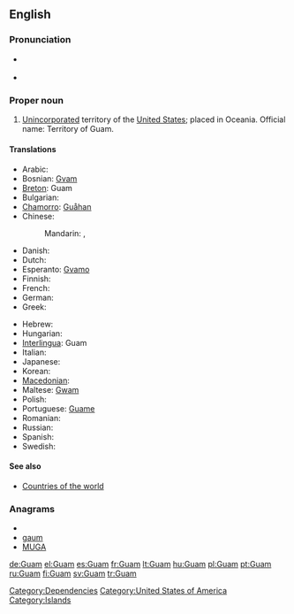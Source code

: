 {{also|GUAM}}
==English==
{{wikipedia}}

===Pronunciation===
* {{a|UK|US}} {{IPA|/ɡwɑm/}}
* {{audio|en-us-Guam.ogg|Audio (US)}}

===Proper noun===
{{en-proper noun}}

# [[unincorporated|Unincorporated]] territory of the [[United States]]; placed in Oceania. Official name: Territory of Guam.

====Translations====
{{trans-top|Territory of Guam}}
* Arabic: {{t|ar|غوام|m|tr=ghwaam}}
* Bosnian: [[Gvam]] {{m}}
* [[Breton]]: Guam
* Bulgarian: {{t-|bg|Гуам}}
* [[Chamorro]]: [[Guåhan]]
* Chinese:
*: Mandarin: {{t|cmn|關島|sc=Hani}}, {{t|cmn|关岛|tr=Guān dǎo|sc=Hani}}
* Danish: {{t-|da|Guam}}
* Dutch: {{t-|nl|Guam}}
* Esperanto: [[Gvamo]]
* Finnish: {{t+|fi|Guam}}
* French: {{t+|fr|Guam}}
* German: {{t+|de|Guam}}
* Greek: {{t|el|Γκουάμ|n|tr=Gouám}}
{{trans-mid}}
* Hebrew: {{t|he|גואם}}
* Hungarian: {{t+|hu|Guam}}
* [[Interlingua]]: Guam
* Italian: {{t-|it|Guam}}
* Japanese: {{t-|ja|グアム|tr=Guamu}}
* Korean: {{t|ko|괌|tr=Gwam}}
* [[Macedonian]]: {{t-|mk|Гуам|m|tr=Gúam}}
* Maltese: [[Gwam]]
* Polish: {{t+|pl|Guam}}
* Portuguese: [[Guame]]
* Romanian: {{t-|ro|Guam|n}}
* Russian: {{t-|ru|Гуам|m|tr=Guám}}
* Spanish: {{t+|es|Guam}}
* Swedish: {{t+|sv|Guam}}
{{trans-bottom}}

====See also====
* [[Appendix:Countries of the world|Countries of the world]]

===Anagrams===
* {{alphagram|agmu}}
* [[gaum#English|gaum]]
* [[MUGA#English|MUGA]]

[[Category:Dependencies]]
[[Category:United States of America]]
[[Category:Islands]]

[[de:Guam]]
[[el:Guam]]
[[es:Guam]]
[[fr:Guam]]
[[lt:Guam]]
[[hu:Guam]]
[[pl:Guam]]
[[pt:Guam]]
[[ru:Guam]]
[[fi:Guam]]
[[sv:Guam]]
[[tr:Guam]]